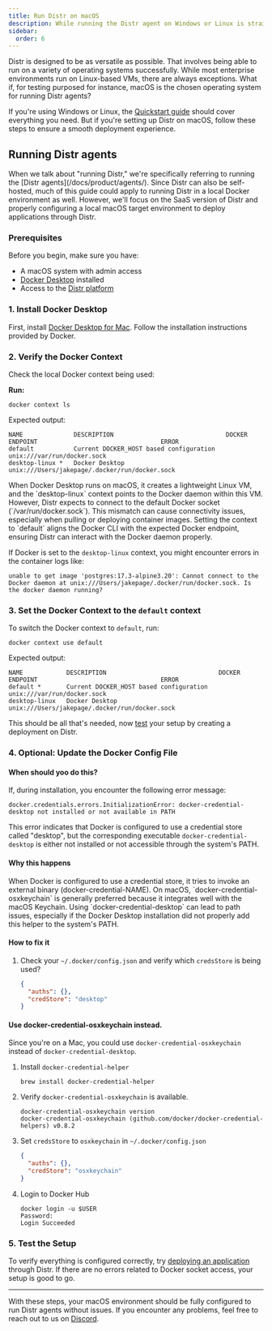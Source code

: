 ```yaml
---
title: Run Distr on macOS
description: While running the Distr agent on Windows or Linux is straightforward, macOS may require a few additional tweaks.
sidebar:
  order: 6
---
```



Distr is designed to be as versatile as possible.
That involves being able to run on a variety of operating systems successfully.
While most enterprise environments run on Linux-based VMs, there are always exceptions.
What if, for testing purposed for instance, macOS is the chosen operating system for running Distr agents?

If you're using Windows or Linux, the [Quickstart guide](/docs/getting-started/quickstart/) should cover everything you need.
But if you're setting up Distr on macOS, follow these steps to ensure a smooth deployment experience.

## Running Distr agents

<Aside type="note">
  When we talk about "running Distr," we're specifically referring to running
  the [Distr agents](/docs/product/agents/). Since Distr can also be
  self-hosted, much of this guide could apply to running Distr in a local Docker
  environment as well. However, we'll focus on the SaaS version of Distr and
  properly configuring a local macOS target environment to deploy applications
  through Distr.
</Aside>

### Prerequisites

Before you begin, make sure you have:

- A macOS system with admin access
- [Docker Desktop](https://www.docker.com/products/docker-desktop/) installed
- Access to the [Distr platform](https://app.distr.sh/)

### 1. Install Docker Desktop

First, install [Docker Desktop for Mac](https://docs.docker.com/desktop/setup/install/mac-install/). Follow the installation instructions provided by Docker.

### 2. Verify the Docker Context

Check the local Docker context being used:

**Run:**

```shell
docker context ls
```

Expected output:

```
NAME              DESCRIPTION                               DOCKER ENDPOINT                                  ERROR
default           Current DOCKER_HOST based configuration   unix:///var/run/docker.sock
desktop-linux *   Docker Desktop                            unix:///Users/jakepage/.docker/run/docker.sock
```

<Aside type="tip">
  When Docker Desktop runs on macOS, it creates a lightweight Linux VM, and the
  `desktop-linux` context points to the Docker daemon within this VM. However,
  Distr expects to connect to the default Docker socket
  (`/var/run/docker.sock`). This mismatch can cause connectivity issues,
  especially when pulling or deploying container images. Setting the context to
  `default` aligns the Docker CLI with the expected Docker endpoint, ensuring
  Distr can interact with the Docker daemon properly.
</Aside>

If Docker is set to the `desktop-linux` context, you might encounter errors in the container logs like:

```
unable to get image 'postgres:17.3-alpine3.20': Cannot connect to the Docker daemon at unix:///Users/jakepage/.docker/run/docker.sock. Is the docker daemon running?
```

### 3. Set the Docker Context to the `default` context

To switch the Docker context to `default`, run:

```shell
docker context use default
```

Expected output:

```
NAME            DESCRIPTION                               DOCKER ENDPOINT                                  ERROR
default *       Current DOCKER_HOST based configuration   unix:///var/run/docker.sock
desktop-linux   Docker Desktop                            unix:///Users/jakepage/.docker/run/docker.sock
```

This should be all that's needed, now [test](/docs/guides/distr-on-macos/#5-test-the-setup)
your setup by creating a deployment on Distr.

### 4. Optional: Update the Docker Config File

#### When should yoo do this?

If, during installation, you encounter the following error message:

```
docker.credentials.errors.InitializationError: docker-credential-desktop not installed or not available in PATH
```

This error indicates that Docker is configured to use a credential store called "desktop",
but the corresponding executable `docker-credential-desktop` is either not installed
or not accessible through the system's PATH.

#### Why this happens

<Aside tag="info">
  When Docker is configured to use a credential store, it tries to invoke an
  external binary (docker-credential-NAME). On macOS,
  `docker-credential-osxkeychain` is generally preferred because it integrates
  well with the macOS Keychain. Using `docker-credential-desktop` can lead to
  path issues, especially if the Docker Desktop installation did not properly
  add this helper to the system's PATH.
</Aside>

#### How to fix it

1. Check your `~/.docker/config.json` and verify which `credsStore` is being used?
   ```json
   {
     "auths": {},
     "credStore": "desktop"
   }
   ```

#### Use docker-credential-osxkeychain instead.

Since you're on a Mac, you could use `docker-credential-osxkeychain` instead of `docker-credential-desktop`.

1. Install `docker-credential-helper`
   ```shell
   brew install docker-credential-helper
   ```
2. Verify `docker-credential-osxkeychain` is available.
   ```shell
   docker-credential-osxkeychain version
   docker-credential-osxkeychain (github.com/docker/docker-credential-helpers) v0.8.2
   ```
3. Set `credsStore` to `osxkeychain` in `~/.docker/config.json`
   ```json
   {
     "auths": {},
     "credStore": "osxkeychain"
   }
   ```
4. Login to Docker Hub
   ```shell
   docker login -u $USER
   Password:
   Login Succeeded
   ```

### 5. Test the Setup

To verify everything is configured correctly, try
[deploying an application](/docs/guides/onboarding-a-docker-app/#creating-a-new-deployment)
through Distr. If there are no errors related to Docker socket access, your setup is good to go.

---

With these steps, your macOS environment should be fully configured to run Distr agents without issues.
If you encounter any problems, feel free to reach out to us on [Discord](https://discord.gg/6qqBSAWZfW).
